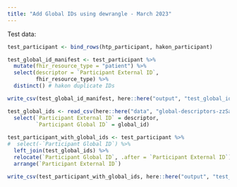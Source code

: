 ```yaml
---
title: "Add Global IDs using dewrangle - March 2023"
---
```


Test data:

```r
test_participant <- bind_rows(htp_participant, hakon_participant)

test_global_id_manifest <- test_participant %>%
  mutate(fhir_resource_type = "patient") %>% 
  select(descriptor = `Participant External ID`,
         fhir_resource_type) %>% 
  distinct() # hakon duplicate IDs

write_csv(test_global_id_manifest, here::here("output", "test_global_id_manifest.csv"))

test_global_ids <- read_csv(here::here("data", "global-descriptors-zzSandbox-Test-Study.csv")) %>% 
  select(`Participant External ID` = descriptor,
         `Participant Global ID` = global_id)
  
test_participant_with_global_ids <- test_participant %>%
#  select(-`Participant Global ID`) %>% 
  left_join(test_global_ids) %>% 
  relocate(`Participant Global ID`, .after = `Participant External ID`) %>% 
  arrange(`Participant External ID`)

write_csv(test_participant_with_global_ids, here::here("output", "test_participant_with_global_ids.csv"))
```

